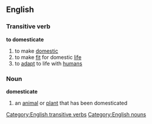 ==English==
===Transitive verb===
'''to domesticate'''
#to make [[domestic]]
#to make [[fit]] for domestic [[life]]
#to [[adapt]] to life with [[human]]s
===Noun===
'''domesticate'''
#an [[animal]] or [[plant]] that has been domesticated
[[Category:English transitive verbs]]
[[Category:English nouns]]